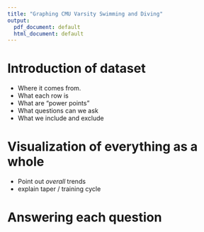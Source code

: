 ```yaml
---
title: "Graphing CMU Varsity Swimming and Diving"
output:
  pdf_document: default
  html_document: default
---
```


# Introduction of dataset

- Where it comes from.
- What each row is
- What are "power points"
- What questions can we ask
- What we include and exclude

# Visualization of everything as a whole

- Point out *overall* trends
- explain taper / training cycle

# Answering each question